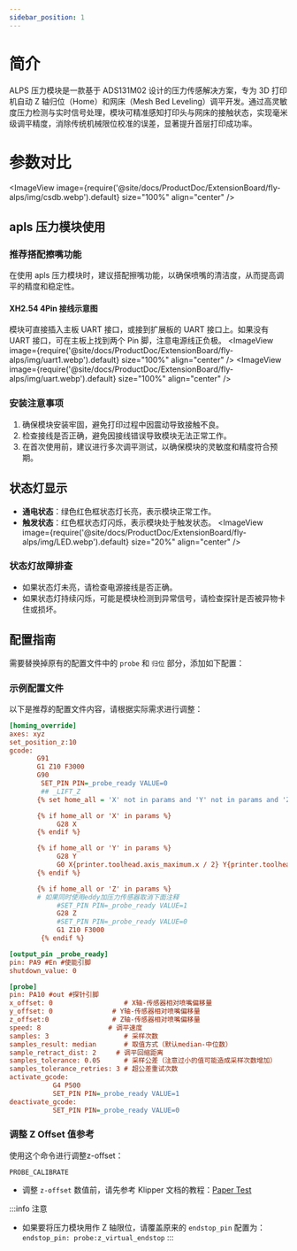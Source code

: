 ```yaml
---
sidebar_position: 1
---
```


# 简介
ALPS 压力模块是一款基于 ADS131M02 设计的压力传感解决方案，专为 3D 打印机自动 Z 轴归位（Home）和网床（Mesh Bed Leveling）调平开发。通过高灵敏度压力检测与实时信号处理，模块可精准感知打印头与网床的接触状态，实现毫米级调平精度，消除传统机械限位校准的误差，显著提升首层打印成功率。
# 参数对比
<ImageView image={require('@site/docs/ProductDoc/ExtensionBoard/fly-alps/img/csdb.webp').default} size="100%" align="center" />

## apls 压力模块使用

### 推荐搭配擦嘴功能
在使用 apls 压力模块时，建议搭配擦嘴功能，以确保喷嘴的清洁度，从而提高调平的精度和稳定性。

#### XH2.54 4Pin 接线示意图
模块可直接插入主板 UART 接口，或接到扩展板的 UART 接口上。如果没有 UART 接口，可在主板上找到两个 Pin 脚，注意电源线正负极。
<ImageView image={require('@site/docs/ProductDoc/ExtensionBoard/fly-alps/img/uart1.webp').default} size="100%" align="center" />
<ImageView image={require('@site/docs/ProductDoc/ExtensionBoard/fly-alps/img/uart.webp').default} size="100%" align="center" />

### 安装注意事项
1. 确保模块安装牢固，避免打印过程中因震动导致接触不良。
2. 检查接线是否正确，避免因接线错误导致模块无法正常工作。
3. 在首次使用前，建议进行多次调平测试，以确保模块的灵敏度和精度符合预期。

## 状态灯显示
- **通电状态**：绿色红色框状态灯长亮，表示模块正常工作。
- **触发状态**：红色框状态灯闪烁，表示模块处于触发状态。
<ImageView image={require('@site/docs/ProductDoc/ExtensionBoard/fly-alps/img/LED.webp').default} size="20%" align="center" />

### 状态灯故障排查
- 如果状态灯未亮，请检查电源接线是否正确。
- 如果状态灯持续闪烁，可能是模块检测到异常信号，请检查探针是否被异物卡住或损坏。

## 配置指南
需要替换掉原有的配置文件中的 `probe` 和 `归位` 部分，添加如下配置：

### 示例配置文件
以下是推荐的配置文件内容，请根据实际需求进行调整：


```cfg
[homing_override]
axes: xyz
set_position_z:10
gcode:
       G91
       G1 Z10 F3000
       G90
        SET_PIN PIN=_probe_ready VALUE=0
        ## _LIFT_Z
       {% set home_all = 'X' not in params and 'Y' not in params and 'Z' not in params %}

       {% if home_all or 'X' in params %}
            G28 X
       {% endif %}

       {% if home_all or 'Y' in params %}
            G28 Y
            G0 X{printer.toolhead.axis_maximum.x / 2} Y{printer.toolhead.axis_maximum.y / 2} F6000
       {% endif %}

       {% if home_all or 'Z' in params %}
       # 如果同时使用eddy加压力传感器取消下面注释
            #SET_PIN PIN=_probe_ready VALUE=1 
            G28 Z 
            #SET_PIN PIN=_probe_ready VALUE=0
            G1 Z10 F3000           
        {% endif %}

[output_pin _probe_ready]
pin: PA9 #En #使能引脚
shutdown_value: 0

[probe]
pin: PA10 #out #探针引脚
x_offset: 0                  # X轴-传感器相对喷嘴偏移量
y_offset: 0               # Y轴-传感器相对喷嘴偏移量
z_offset:0                # Z轴-传感器相对喷嘴偏移量
speed: 8                 # 调平速度
samples: 3                   # 采样次数
samples_result: median       # 取值方式（默认median-中位数）
sample_retract_dist: 2     # 调平回缩距离
samples_tolerance: 0.05      # 采样公差（注意过小的值可能造成采样次数增加）
samples_tolerance_retries: 3 # 超公差重试次数
activate_gcode:
           G4 P500
           SET_PIN PIN=_probe_ready VALUE=1
deactivate_gcode:
           SET_PIN PIN=_probe_ready VALUE=0  

```

### 调整 Z Offset 值参考
使用这个命令进行调整z-offset：
```gcode
PROBE_CALIBRATE
```

- 调整 `z-offset` 数值前，请先参考 Klipper 文档的教程：[Paper Test](https://www.klipper3d.org/Bed_Level.html#the-paper-test)

:::info 注意
- 如果要将压力模块用作 Z 轴限位，请覆盖原来的 `endstop_pin` 配置为：`endstop_pin: probe:z_virtual_endstop`
:::
